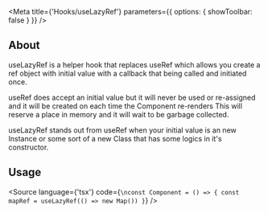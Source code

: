 
<Meta
    title={'Hooks/useLazyRef'}
    parameters={{
        options: {
            showToolbar: false
        }
    }}
/>

## About
useLazyRef is a helper hook that replaces useRef which allows you create a ref object with initial value with a callback that being called and initiated once.

useRef does accept an initial value but it will never be used or re-assigned and it will be created on each time the Component re-renders
This will reserve a place in memory and it will wait to be garbage collected.

useLazyRef stands out from useRef when your initial value is an new Instance or some sort of a new Class that has some logics in it's constructor.

## Usage

<Source
    language={'tsx'}
    code={`
\nconst Component = () => {
    const mapRef = useLazyRef(() => new Map())
}
`}
/>